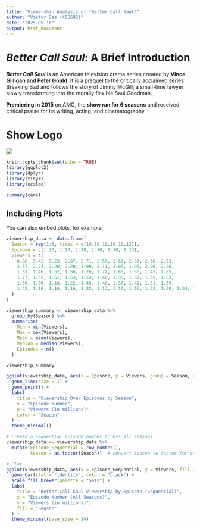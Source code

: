 ```yaml
---
title: "Viewership Analysis of *Better Call Saul*"
author: "Viktor Sas (465692)"
date: "2025-05-16"
output: html_document
---
```

# **_Better Call Saul_**: A Brief Introduction

**_Better Call Saul_** is an American television drama series created by **Vince Gilligan and Peter Gould**. It is a prequel to the critically acclaimed series Breaking Bad and follows the story of Jimmy McGill, a small-time lawyer slowly transforming into the morally flexible Saul Goodman.

**Premiering in 2015** on AMC, the **show ran for 6 seasons** and received critical praise for its writing, acting, and cinematography.


# Show Logo

![](https://en.wikipedia.org/wiki/File:Better_Call_Saul_logo.svg)
```r
knitr::opts_chunk$set(echo = TRUE)
library(ggplot2)
library(dplyr)
library(tidyr)
library(scales)
```

```r
summary(cars)
```

## Including Plots

You can also embed plots, for example:

```r
viewership_data <- data.frame(
  Season = rep(1:6, times = c(10,10,10,10,10,13)),
  Episode = c(1:10, 1:10, 1:10, 1:10, 1:10, 1:13),
  Viewers = c(
    6.88, 3.42, 3.23, 2.87, 2.71, 2.57, 2.67, 2.87, 2.38, 2.53,
    2.57, 2.23, 2.20, 2.20, 1.99, 2.11, 2.03, 1.93, 2.06, 2.26,
    1.81, 1.46, 1.52, 1.56, 1.76, 1.72, 1.65, 1.63, 1.47, 1.85,
    1.77, 1.55, 1.51, 1.53, 1.53, 1.40, 1.35, 1.37, 1.35, 1.53,
    1.60, 1.06, 1.18, 1.22, 1.45, 1.40, 1.30, 1.42, 1.51, 1.59,
    1.42, 1.16, 1.16, 1.16, 1.22, 1.13, 1.19, 1.16, 1.22, 1.20, 1.34, 1.32, 1.80
  )
)
```

```r
viewership_summary <- viewership_data %>%
  group_by(Season) %>%
  summarise(
    Min = min(Viewers),
    Max = max(Viewers),
    Mean = mean(Viewers),
    Median = median(Viewers),
    Episodes = n()
  )

viewership_summary

```

```r
ggplot(viewership_data, aes(x = Episode, y = Viewers, group = Season, color = factor(Season))) +
  geom_line(size = 1) +
  geom_point() +
  labs(
    title = "Viewership Over Episodes by Season",
    x = "Episode Number",
    y = "Viewers (in millions)",
    color = "Season"
  ) +
  theme_minimal()


```


```r
# Create a sequential episode number across all seasons
viewership_data <- viewership_data %>%
  mutate(Episode_Sequential = row_number(),
         Season = as.factor(Season))  # convert Season to factor for coloring

# Plot
ggplot(viewership_data, aes(x = Episode_Sequential, y = Viewers, fill = Season)) +
  geom_bar(stat = "identity", color = "black") +
  scale_fill_brewer(palette = "Set2") +
  labs(
    title = "Better Call Saul Viewership by Episode (Sequential)",
    x = "Episode Number (All Seasons)",
    y = "Viewers (in millions)",
    fill = "Season"
  ) +
  theme_minimal(base_size = 14)



```

